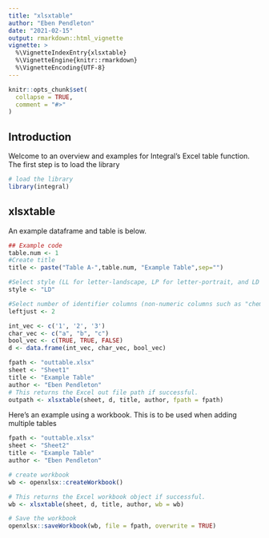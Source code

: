 ```yaml
---
title: "xlsxtable"
author: "Eben Pendleton"
date: "2021-02-15"
output: rmarkdown::html_vignette
vignette: >
  %\VignetteIndexEntry{xlsxtable}
  %\VignetteEngine{knitr::rmarkdown}
  %\VignetteEncoding{UTF-8}
---
```


```r
knitr::opts_chunk$set(
  collapse = TRUE,
  comment = "#>"
)
```
## Introduction
Welcome to an overview and examples for Integral's Excel table function. The
first step is to load the library
```r
# load the library
library(integral)
```
## xlsxtable
An example dataframe and table is below.
```r
## Example code
table.num <- 1
#Create title
title <- paste("Table A-",table.num, "Example Table",sep="")

#Select style (LL for letter-landscape, LP for letter-portrait, and LD for Ledger (11x17))
style <- "LD"

#Select number of identifier columns (non-numeric columns such as "chemical name") that should be left justified (instead of centered)
leftjust <- 2

int_vec <- c('1', '2', '3')
char_vec <- c("a", "b", "c")
bool_vec <- c(TRUE, TRUE, FALSE)
d <- data.frame(int_vec, char_vec, bool_vec)

fpath <- "outtable.xlsx"
sheet <- "Sheet1"
title <- "Example Table"
author <- "Eben Pendleton"
# This returns the Excel out file path if successful.
outpath <- xlsxtable(sheet, d, title, author, fpath = fpath)
```
Here's an example using a workbook. This is to be used when adding
multiple tables
```r
fpath <- "outtable.xlsx"
sheet <- "Sheet2"
title <- "Example Table"
author <- "Eben Pendleton"

# create workbook
wb <- openxlsx::createWorkbook()

# This returns the Excel workbook object if successful.
wb <- xlsxtable(sheet, d, title, author, wb = wb)

# Save the workbook
openxlsx::saveWorkbook(wb, file = fpath, overwrite = TRUE)
```


